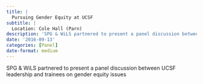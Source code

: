 ```yaml
---
title: |
  Pursuing Gender Equity at UCSF
subtitle: |
  Location: Cole Hall (Parn)
description: 'SPG & WiLS partnered to present a panel discussion between UCSF leadership and trainees on gender equity issues'
date: '2016-09-13'
categories: [Panel]
date-format: medium 
---
```



SPG & WiLS partnered to present a panel discussion between UCSF leadership and trainees on gender equity issues


